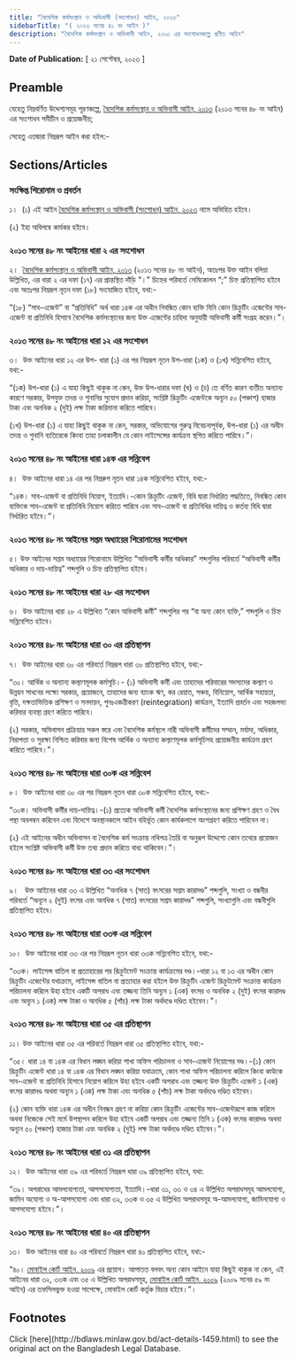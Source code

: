 ```yaml
---
title: "বৈদেশিক কর্মসংস্থান ও অভিবাসী (সংশোধন) আইন, ২০২৩"
sidebarTitle: "( ২০২৩ সনের ৪১ নং আইন )"
description: "বৈদেশিক কর্মসংস্থান ও অভিবাসী আইন, ২০১৩ এর সংশোধনকল্পে প্রণীত আইন"
---
```


**Date of Publication:** [ ২১ সেপ্টেম্বর, ২০২৩ ]

## Preamble

যেহেতু নিম্নবর্ণিত উদ্দেশ্যসমূহ পূরণকল্পে, [বৈদেশিক কর্মসংস্থান ও অভিবাসী আইন, ২০১৩](/act-1131.html "বৈদেশিক কর্মসংস্থান ও অভিবাসী আইন, ২০১৩") (২০১৩ সনের ৪৮ নং আইন) এর সংশোধন সমীচীন ও প্রয়োজনীয়;

সেহেতু এতদ্বারা নিম্নরূপ আইন করা হইল:-

## Sections/Articles

### সংক্ষিপ্ত শিরোনাম ও প্রবর্তন

১।  (১) এই আইন [বৈদেশিক কর্মসংস্থান ও অভিবাসী (সংশোধন) আইন, ২০২৩](/act-1459.html "বৈদেশিক কর্মসংস্থান ও অভিবাসী (সংশোধন) আইন, ২০২৩") নামে অভিহিত হইবে।

(২) ইহা অবিলম্বে কার্যকর হইবে।

### ২০১৩ সনের ৪৮ নং আইনের ধারা ২ এর সংশোধন

২।  [বৈদেশিক কর্মসংস্থান ও অভিবাসী আইন, ২০১৩](/act-1131.html "বৈদেশিক কর্মসংস্থান ও অভিবাসী আইন, ২০১৩") (২০১৩ সনের ৪৮ নং আইন), অতঃপর উক্ত আইন বলিয়া উল্লিখিত, এর ধারা ২ এর দফা (১৭) এর প্রান্তস্থিত দাঁড়ি “।” চিহ্নের পরিবর্তে সেমিকোলন “;” চিহ্ন প্রতিস্থাপিত হইবে এবং অতঃপর নিম্নরূপ নূতন দফা (১৮) সংযোজিত হইবে, যথা:-

“(১৮) “সাব-এজেন্ট” বা “প্রতিনিধি” অর্থ ধারা ১৪ক এর অধীন নিবন্ধিত কোন ব্যক্তি যিনি কোন রিক্রুটিং এজেন্টের সাব-এজেন্ট বা প্রতিনিধি হিসাবে বৈদেশিক কর্মসংস্থানের জন্য উক্ত এজেন্টের চাহিদা অনুযায়ী অভিবাসী কর্মী সংগ্রহ করেন।”।

### ২০১৩ সনের ৪৮ নং আইনের ধারা ১২ এর সংশোধন

৩।  উক্ত আইনের ধারা ১২ এর উপ- ধারা (১) এর পর নিম্নরূপ নূতন উপ-ধারা (১ক) ও (১খ) সন্নিবেশিত হইবে, যথা:-

“(১ক) উপ-ধারা (১) এ যাহা কিছুই থাকুক না কেন, উক্ত উপ-ধারার দফা (ঘ) ও (চ) তে বর্ণিত কারণ ব্যতীত অন্যান্য কারণে সরকার, উপযুক্ত তদন্ত ও শুনানির সুযোগ প্রদান করিয়া, সংশ্লিষ্ট রিক্রুটিং এজেন্টকে অন্যূন ৫০ (পঞ্চাশ) হাজার টাকা এবং অনধিক ২ (দুই) লক্ষ টাকা জরিমানা করিতে পারিবে।

(১খ) উপ-ধারা (১) এ যাহা কিছুই থাকুক না কেন, সরকার, অভিযোগের গুরুত্ব বিবেচনাপূর্বক, উপ-ধারা (১) এর অধীন তদন্ত ও শুনানি ব্যতিরেকে কিংবা তাহা চলাকালীন যে কোন লাইসেন্সের কার্যক্রম স্থগিত করিতে পারিবে।”।

### ২০১৩ সনের ৪৮ নং আইনের ধারা ১৪ক এর সন্নিবেশ

৪।  উক্ত আইনের ধারা ১৪ এর পর নিম্নরুপ নূতন ধারা ১৪ক সন্নিবেশিত হইবে, যথা:-

“১৪ক। সাব-এজেন্ট বা প্রতিনিধি নিয়োগ, ইত্যাদি।-কোন রিক্রুটিং এজেন্ট, বিধি দ্বারা নির্ধারিত পদ্ধতিতে, নিবন্ধিত কোন ব্যক্তিকে সাব-এজেন্ট বা প্রতিনিধি নিয়োগ করিতে পারিবে এবং সাব-এজেন্ট বা প্রতিনিধির দায়িত্ব ও কর্তব্য বিধি দ্বারা নির্ধারিত হইবে।”।

### ২০১৩ সনের ৪৮ নং আইনের সপ্তম অধ্যায়ের শিরোনামের সংশোধন

৫। উক্ত আইনের সপ্তম অধ্যায়ের শিরোনামে উল্লিখিত “অভিবাসী কর্মীর অধিকার” শব্দগুলির পরিবর্তে “অভিবাসী কর্মীর অধিকার ও দায়-দায়িত্ব” শব্দগুলি ও চিহ্ন প্রতিস্থাপিত হইবে।

### ২০১৩ সনের ৪৮ নং আইনের ধারা ২৮ এর সংশোধন

৬।  উক্ত আইনের ধারা ২৮ এ উল্লিখিত “কোন অভিবাসী কর্মী” শব্দগুলির পর “বা অন্য কোন ব্যক্তি,” শব্দগুলি ও চিহ্ন সন্নিবেশিত হইবে।

### ২০১৩ সনের ৪৮ নং আইনের ধারা ৩০ এর প্রতিস্থাপন

৭।  উক্ত আইনের ধারা ৩০ এর পরিবর্তে নিম্নরূপ ধারা ৩০ প্রতিস্থাপিত হইবে, যথা:-

“৩০। আর্থিক ও অন্যান্য কল্যাণমূলক কর্মসূচি।- (১) অভিবাসী কর্মী এবং তাহাদের পরিবারের সদস্যদের কল্যাণ ও উন্নয়ন সাধনের লক্ষ্যে সরকার, প্রয়োজনে, তাহাদের জন্য ব্যাংক ঋণ, কর রেয়াত, সঞ্চয়, বিনিয়োগ, আর্থিক সহায়তা, বৃত্তি, দক্ষতাভিত্তিক প্রশিক্ষণ ও সনদায়ন, পুনঃএকত্রীকরণ (reintegration) কার্যক্রম, ইত্যাদি প্রবর্তন এবং সহজলভ্য করিবার ব্যবস্থা গ্রহণ করিতে পারিবে।

(২) সরকার, অভিবাসন প্রক্রিয়ার সকল স্তরে এবং বৈদেশিক কর্মস্থলে নারী অভিবাসী কর্মীদের সম্মান, মর্যাদা, অধিকার, নিরাপত্তা ও সুরক্ষা নিশ্চিত করিবার জন্য বিশেষ আর্থিক ও অন্যান্য কল্যাণমূলক কর্মসূচিসহ প্রয়োজনীয় কার্যক্রম গ্রহণ করিতে পারিবে।”।

### ২০১৩ সনের ৪৮ নং আইনের ধারা ৩০ক এর সন্নিবেশ

৮।  উক্ত আইনের ধারা ৩০ এর পর নিম্নরূপ নূতন ধারা ৩০ক সন্নিবেশিত হইবে, যথা:-

“৩০ক। অভিবাসী কর্মীর দায়-দায়িত্ব।-(১) প্রত্যেক অভিবাসী কর্মী বৈদেশিক কর্মসংস্থানের জন্য প্রশিক্ষণ গ্রহণ ও বৈধ পন্থা অবলম্বন করিবেন এবং বিদেশে অবস্থানকালে আইন বহির্ভূত কোন কার্যকলাপে অংশগ্রহণ করিতে পারিবেন না।

(২) এই আইনের অধীন অভিবাসন বা বৈদেশিক কর্ম সংক্রান্ত নথিপত্র তৈরি বা অনুরূপ উদ্দেশ্যে কোন তথ্যের প্রয়োজন হইলে সংশ্লিষ্ট অভিবাসী কর্মী উক্ত তথ্য প্রদান করিতে বাধ্য থাকিবেন।”।

### ২০১৩ সনের ৪৮ নং আইনের ধারা ৩৩ এর সংশোধন

৯।   উক্ত আইনের ধারা ৩৩ এ উল্লিখিত “অনধিক ৭ (সাত) বৎসরের সশ্রম কারাদণ্ড” শব্দগুলি, সংখ্যা ও বন্ধনীর পরিবর্তে “অন্যূন ২ (দুই) বৎসর এবং অনধিক ৭ (সাত) বৎসরের সশ্রম কারাদণ্ড” শব্দগুলি, সংখ্যাগুলি এবং বন্ধনীগুলি প্রতিস্থাপিত হইবে।

### ২০১৩ সনের ৪৮ নং আইনের ধারা ৩৩ক এর সন্নিবেশ

১০।  উক্ত আইনের ধারা ৩৩ এর পর নিম্নরূপ নূতন ধারা ৩৩ক সন্নিবেশিত হইবে, যথা:-

“৩৩ক। লাইসেন্স বাতিল বা প্রত্যাহারের পর রিক্রুটমেন্ট সংক্রান্ত কার্যক্রমের দণ্ড।-ধারা ১২ বা ১৩ এর অধীন কোন রিক্রুটিং এজেন্টের যথাক্রমে, লাইসেন্স বাতিল বা প্রত্যাহার করা হইলে উক্ত রিক্রুটিং এজেন্ট রিক্রুটমেন্ট সংক্রান্ত কার্যক্রম পরিচালনা করিলে উহা হইবে একটি অপরাধ এবং তজ্জন্য তিনি অন্যূন ১ (এক) বৎসর ও অনধিক ২ (দুই) বৎসর কারাদণ্ড এবং অন্যূন ১ (এক) লক্ষ টাকা ও অনধিক ৫ (পাঁচ) লক্ষ টাকা অর্থদণ্ডে দণ্ডিত হইবেন।”।

### ২০১৩ সনের ৪৮ নং আইনের ধারা ৩৫ এর প্রতিস্থাপন

১১। উক্ত আইনের ধারা ৩৫ এর পরিবর্তে নিম্নরূপ ধারা ৩৫ প্রতিস্থাপিত হইবে, যথা:-

“৩৫। ধারা ১৪ বা ১৪ক এর বিধান লঙ্ঘন করিয়া শাখা অফিস পরিচালনা ও সাব-এজেন্ট নিয়োপের দণ্ড।-(১) কোন রিক্রুটিং এজেন্ট ধারা ১৪ বা ১৪ক এর বিধান লঙ্ঘন করিয়া যথাক্রমে, কোন শাখা অফিস পরিচালনা করিলে কিংবা কাউকে সাব-এজেন্ট বা প্রতিনিধি হিসাবে নিয়োগ করিলে উহা হইবে একটি অপরাধ এবং তজ্জন্য উক্ত রিক্রুটিং এজেন্ট ১ (এক) বৎসর কারাদণ্ড অথবা অন্যূন ১ (এক) লক্ষ টাকা এবং অনধিক ৫ (পাঁচ) লক্ষ টাকা অর্থদণ্ডে দণ্ডিত হইবেন।

(২) কোন ব্যক্তি ধারা ১৪ক এর অধীন নিবন্ধন গ্রহণ না করিয়া কোন রিক্রুটিং এজেন্টের সাব-এজেন্টরূপে কাজ করিলে অথবা নিজেকে সেই মর্মে উপস্থাপন করিলে উহা হইবে একটি অপরাধ এবং তজ্জন্য তিনি ১ (এক) বৎসর কারাদণ্ড অথবা অন্যূন ৫০ (পঞ্চাশ) হাজার টাকা এবং অনধিক ২ (দুই) লক্ষ টাকা অর্থদণ্ডে দণ্ডিত হইবেন।”।

### ২০১৩ সনের ৪৮ নং আইনের ধারা ৩১ এর প্রতিস্থাপন

১২।  উক্ত আইনের ধারা ৩৯ এর পরিবর্তে নিম্নরূপ ধারা ৩৯ প্রতিস্থাপিত হইবে, যথা:

“৩৯। অপরাধের আমলযোগ্যতা, আপসযোগ্যতা, ইত্যাদি।-ধারা ৩১, ৩৩ ও ৩৪ এ উল্লিখিত অপরাধসমূহ আমলযোগ্য, জামিন অযোগ্য ও অ-আপসযোগ্য এবং ধারা ৩২, ৩৩ক ও ৩৫ এ উল্লিখিত অপরাধসমূহ অ-আমলযোগ্য, জামিনযোগ্য ও আপসযোগ্য হইবে।”।

### ২০১৩ সনের ৪৮ নং আইনের ধারা ৪০ এর প্রতিস্থাপন

১৩।  উক্ত আইনের ধারা ৪০ এর পরিবর্তে নিম্নরূপ ধারা ৪০ প্রতিস্থাপিত হইবে, যথা:-

“৪০। [মোবাইল কোর্ট আইন, ২০০৯](/act-1025.html "মোবাইল কোর্ট আইন, ২০০৯") এর প্রয়োগ। আপাতত বলবৎ অন্য কোন আইনে যাহা কিছুই থাকুক না কেন, এই আইনের ধারা ৩২, ৩৩ক এবং ৩৫ এ উল্লিখিত অপরাধসমূহ, [মোবাইল কোর্ট আইন, ২০০৯](/act-1025.html "মোবাইল কোর্ট আইন, ২০০৯") (২০০৯ সনের ৫৯ নং আইন) এর তফসিলভুক্ত হওয়া সাপেক্ষে, মোবাইল কোর্ট কর্তৃক বিচার হইবে।”।

## Footnotes

<Note>
  Click [here](http://bdlaws.minlaw.gov.bd/act-details-1459.html) to see the original act on the Bangladesh Legal Database.
</Note>
